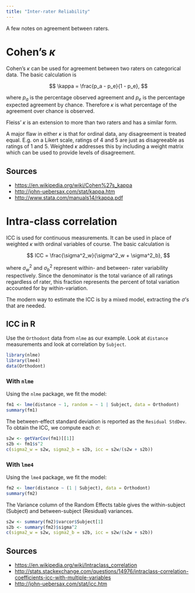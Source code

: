 ```yaml
---
title: "Inter-rater Reliability"
---
```


A few notes on agreement between raters.

# Cohen's $\kappa$

Cohen's $\kappa$ can be used for agreement between two raters on categorical
data. The basic calculation is

$$
  \kappa = \frac{p_a - p_e}{1 - p_e},
$$

where $p_a$ is the percentage observed agreement and $p_e$ is the percentage
expected agreement by chance. Therefore $\kappa$ is what percentage of the
agreement over chance is observed.

Fleiss' $\kappa$ is an extension to more than two raters and has a similar form.

A major flaw in either $\kappa$ is that for ordinal data, any disagreement is
treated equal. E.g. on a Likert scale, ratings of 4 and 5 are just as
disagreeable as ratings of 1 and 5. Weighted $\kappa$ addresses this by
including a weight matrix which can be used to provide levels of disagreement.

## Sources

- <https://en.wikipedia.org/wiki/Cohen%27s_kappa>
- <http://john-uebersax.com/stat/kappa.htm>
- <http://www.stata.com/manuals14/rkappa.pdf>

# Intra-class correlation

ICC is used for continuous measurements. It can be used in place of weighted
$\kappa$ with ordinal variables of course. The basic calculation is

$$
  ICC = \frac{\sigma^2_w}{\sigma^2_w + \sigma^2_b},
$$

where $\sigma^2_w$ and $\sigma^2_b$ represent within- and between- rater
variability respectively. Since the denominator is the total variance of all
ratings regardless of rater, this fraction represents the percent of total
variation accounted for by within-variation.

The modern way to estimate the ICC is by a mixed model, extracting the
$\sigma$'s that are needed.

## ICC in R

Use the `Orthodont` data from `nlme` as our example. Look at `distance`
measurements and look at correlation by `Subject`.

```r
library(nlme)
library(lme4)
data(Orthodont)
```

### With `nlme`

Using the `nlme` package, we fit the model:

```r
fm1 <- lme(distance ~ 1, random = ~ 1 | Subject, data = Orthodont)
summary(fm1)
```

The between-effect standard deviation is reported as the `Residual StdDev`. To
obtain the ICC, we compute each $\sigma$:


```r
s2w <- getVarCov(fm1)[[1]]
s2b <- fm1$s^2
c(sigma2_w = s2w, sigma2_b = s2b, icc = s2w/(s2w + s2b))
```

### With `lme4`

Using the `lme4` package, we fit the model:

```r
fm2 <- lmer(distance ~ (1 | Subject), data = Orthodont)
summary(fm2)
```

The Variance column of the Random Effects table gives the within-subject
(Subject) and between-subject (Residual) variances.

```r
s2w <- summary(fm2)$varcor$Subject[1]
s2b <- summary(fm2)$sigma^2
c(sigma2_w = s2w, sigma2_b = s2b, icc = s2w/(s2w + s2b))
```

## Sources

- <https://en.wikipedia.org/wiki/Intraclass_correlation>
- <http://stats.stackexchange.com/questions/14976/intraclass-correlation-coefficients-icc-with-multiple-variables>
- <http://john-uebersax.com/stat/icc.htm>

